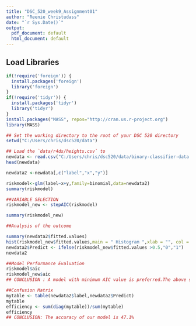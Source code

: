 ```yaml
---
title: "DSC_520_week9_Assignment01"
author: "Reenie Christudass"
date: "`r Sys.Date()`"
output:
  pdf_document: default
  html_document: default
---
```

## Load Libraries
```r
if(!require('foreign')) {
  install.packages('foreign')
  library('foreign')
}
if(!require('tidyr')) {
  install.packages('tidyr')
  library('tidyr')
}
install.packages("MASS", repos="http://cran.us.r-project.org")
library(MASS)
```

```r
## Set the working directory to the root of your DSC 520 directory
setwd("C:/Users/chris/dsc520/data")
```

```r
## Load the `data/r4ds/heights.csv` to
newdata <- read.csv("C:/Users/chris/dsc520/data/binary-classifier-data.csv")
head(newdata)
```



```r
newdata2 <-newdata[,c("label","x","y")]

riskmodel<-glm(label~x+y,family=binomial,data=newdata2) 
summary(riskmodel) 
```

```r
##VARIABLE SELECTION
riskmodel_new <- stepAIC(riskmodel)

summary(riskmodel_new)
```

```r
##Analysis of the outcome

summary(newdata2$fitted.values)
hist(riskmodel_new$fitted.values,main = " Histogram ",xlab = "", col = 'light green')
newdata2$Predict <- ifelse(riskmodel_new$fitted.values >0.5,"0","1")
newdata2

```



```r
##Model Performance Evaluation
riskmodel$aic
riskmodel_new$aic
## CONCLUSION : A model with minimum AIC value is preferred.The above shows the AIC of the original model riskmodel and the model derived by stepAIC function — riskmodel_new.  The model derived by stepAIC function corresponds to lower AIC value.
```


```r
##Confusion Matrix
mytable <- table(newdata2$label,newdata2$Predict)
mytable
efficiency <- sum(diag(mytable))/sum(mytable)
efficiency
## CONCLUSION: The accuracy of our model is 47.1%
```